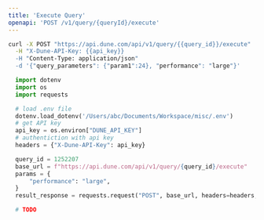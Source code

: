 ```yaml
---
title: 'Execute Query'
openapi: 'POST /v1/query/{queryId}/execute'
---
```


<RequestExample>

```bash cURL
curl -X POST "https://api.dune.com/api/v1/query/{{query_id}}/execute"   \
  -H "X-Dune-API-Key: {{api_key}}                                       \
  -H "Content-Type: application/json"                                   \
  -d '{"query_parameters": {"param1":24}, "performance": "large"}'
```
```python Python
  import dotenv
  import os
  import requests

  # load .env file
  dotenv.load_dotenv('/Users/abc/Documents/Workspace/misc/.env')
  # get API key
  api_key = os.environ["DUNE_API_KEY"]
  # authentiction with api key
  headers = {"X-Dune-API-Key": api_key}

  query_id = 1252207
  base_url = f"https://api.dune.com/api/v1/query/{query_id}/execute"
  params = {
      "performance": "large",
  }
  result_response = requests.request("POST", base_url, headers=headers, params=params)

```

```python Python SDK
  # TODO
```

</RequestExample>